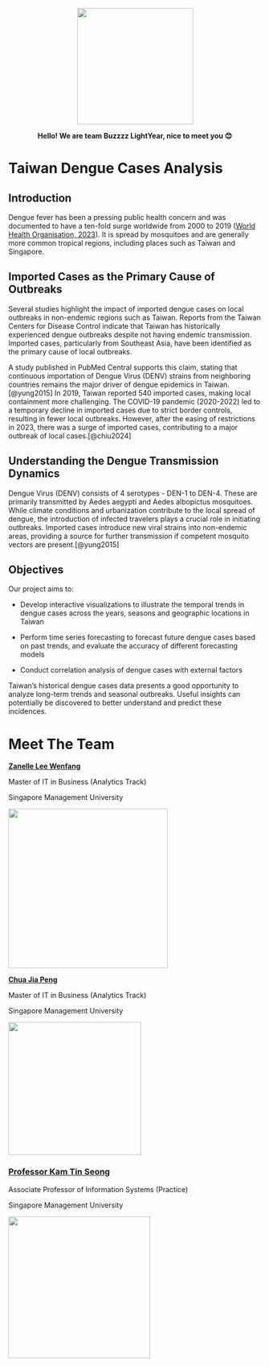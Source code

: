 ::: {style="text-align: center"}
![](ChatGPT%20Image%20Mar%2031,%202025,%2008_06_37%20PM.png){width="231"}

**Hello! We are team Buzzzz LightYear, nice to meet you 😊**
:::

# Taiwan Dengue Cases Analysis

## Introduction

Dengue fever has been a pressing public health concern and was documented to have a ten-fold surge worldwide from 2000 to 2019 ([World Health Organisation, 2023](https://www.who.int/emergencies/disease-outbreak-news/item/2023-DON498)). It is spread by mosquitoes and are generally more common tropical regions, including places such as Taiwan and Singapore.

## Imported Cases as the Primary Cause of Outbreaks

Several studies highlight the impact of imported dengue cases on local outbreaks in non-endemic regions such as Taiwan. Reports from the Taiwan Centers for Disease Control indicate that Taiwan has historically experienced dengue outbreaks despite not having endemic transmission. Imported cases, particularly from Southeast Asia, have been identified as the primary cause of local outbreaks.

A study published in PubMed Central supports this claim, stating that continuous importation of Dengue Virus (DENV) strains from neighboring countries remains the major driver of dengue epidemics in Taiwan.[@yung2015] In 2019, Taiwan reported 540 imported cases, making local containment more challenging. The COVID-19 pandemic (2020-2022) led to a temporary decline in imported cases due to strict border controls, resulting in fewer local outbreaks. However, after the easing of restrictions in 2023, there was a surge of imported cases, contributing to a major outbreak of local cases.[@chiu2024]

## Understanding the Dengue Transmission Dynamics

Dengue Virus (DENV) consists of 4 serotypes - DEN-1 to DEN-4. These are primarily transmitted by Aedes aegypti and Aedes albopictus mosquitoes. While climate conditions and urbanization contribute to the local spread of dengue, the introduction of infected travelers plays a crucial role in initiating outbreaks. Imported cases introduce new viral strains into non-endemic areas, providing a source for further transmission if competent mosquito vectors are present.[@yung2015]

## Objectives

Our project aims to:

-   Develop interactive visualizations to illustrate the temporal trends in dengue cases across the years, seasons and geographic locations in Taiwan

-   Perform time series forecasting to forecast future dengue cases based on past trends, and evaluate the accuracy of different forecasting models

-   Conduct correlation analysis of dengue cases with external factors

Taiwan’s historical dengue cases data presents a good opportunity to analyze long-term trends and seasonal outbreaks. Useful insights can potentially be discovered to better understand and predict these incidences.

# Meet The Team

[**Zanelle Lee Wenfang**](https://www.linkedin.com/in/zanellelee/)

Master of IT in Business (Analytics Track)

Singapore Management University

![](zanelle.jpeg){width="317"}

[**Chua Jia Peng**](https://www.linkedin.com/in/chuajp/)

Master of IT in Business (Analytics Track)

Singapore Management University

![](Corporate%20headshot%202022.jpg){width="264"}

### [**Professor Kam Tin Seong**](https://faculty.smu.edu.sg/profile/kam-tin-seong-486)

Associate Professor of Information Systems (Practice)

Singapore Management University

![](Prof%20photo.jpg){width="282"}
